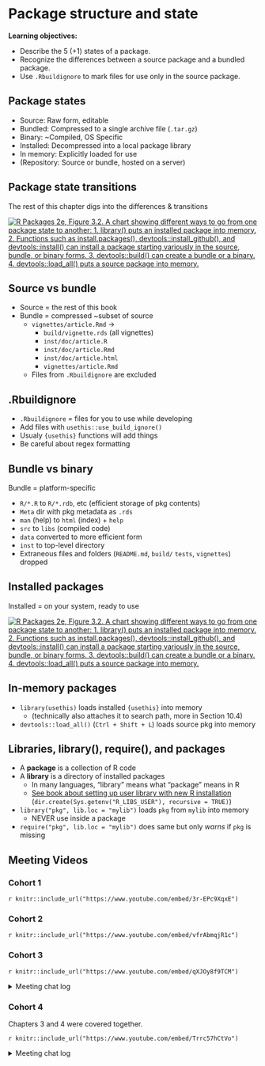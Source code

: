 # Package structure and state

**Learning objectives:**

-   Describe the 5 (+1) states of a package.
-   Recognize the differences between a source package and a bundled package.
-   Use `.Rbuildignore` to mark files for use only in the source package.

## Package states {-}

-   Source: Raw form, editable
-   Bundled: Compressed to a single archive file (`.tar.gz`)
-   Binary: ~Compiled, OS Specific
-   Installed: Decompressed into a local package library
-   In memory: Explicitly loaded for use
-   (Repository: Source or bundle, hosted on a server)

## Package state transitions {-}

The rest of this chapter digs into the differences & transitions

[![R Packages 2e, Figure 3.2. A chart showing different ways to go from one package state to another: 1. library() puts an installed package into memory. 2. Functions such as install.packages(), devtools::install_github(), and devtools::install() can install a package starting variously in the source, bundle, or binary forms. 3. devtools::build() can create a bundle or a binary. 4. devtools::load_all() puts a source package into memory.](images/03-package-structure/install-load.png)](https://r-pkgs.org/structure.html#fig-installation)

## Source vs bundle {-}

-   Source = the rest of this book
-   Bundle = compressed ~subset of source
    -   `vignettes/article.Rmd` → 
        -   `build/vignette.rds` (all vignettes)
        -   `inst/doc/article.R`
        -   `inst/doc/article.Rmd`
        -   `inst/doc/article.html`
        -   `vignettes/article.Rmd`
    -   Files from `.Rbuildignore` are excluded

## .Rbuildignore {-}

-   `.Rbuildignore` = files for you to use while developing
-   Add files with `usethis::use_build_ignore()`
-   Usualy `{usethis}` functions will add things
-   Be careful about regex formatting

## Bundle vs binary {-}

Bundle = platform-specific

-   `R/*.R` to `R/*.rdb`, etc (efficient storage of pkg contents)
-   `Meta` dir with pkg metadata as `.rds`
-   `man` (help) to `html` (index) + `help`
-   `src` to `libs` (compiled code)
-   `data` converted to more efficient form
-   `inst` to top-level directory
-   Extraneous files and folders (`README.md`, `build/` `tests`, `vignettes`) dropped

## Installed packages {-}

Installed = on your system, ready to use

[![R Packages 2e, Figure 3.2. A chart showing different ways to go from one package state to another: 1. library() puts an installed package into memory. 2. Functions such as install.packages(), devtools::install_github(), and devtools::install() can install a package starting variously in the source, bundle, or binary forms. 3. devtools::build() can create a bundle or a binary. 4. devtools::load_all() puts a source package into memory.](images/03-package-structure/install-load.png)](https://r-pkgs.org/structure.html#fig-installation)

## In-memory packages {-}

-   `library(usethis)` loads installed `{usethis}` into memory
    -   (technically also attaches it to search path, more in Section 10.4)
-   `devtools::load_all()` (`Ctrl + Shift + L`) loads source pkg into memory

## Libraries, library(), require(), and packages {-}

-   A **package** is a collection of R code
-   A **library** is a directory of installed packages
    -   In many languages, "library" means what "package" means in R
    -   [See book about setting up user library with new R installation](https://r-pkgs.org/structure.html#sec-library) (`dir.create(Sys.getenv("R_LIBS_USER"), recursive = TRUE)`)
-   `library("pkg", lib.loc = "mylib")` loads `pkg` from `mylib` into memory
    -   NEVER use inside a package
-   `require("pkg", lib.loc = "mylib")` does same but only *warns* if `pkg` is missing

## Meeting Videos {-}

### Cohort 1 {-}

`r knitr::include_url("https://www.youtube.com/embed/3r-EPc9XqxE")`


### Cohort 2 {-}

`r knitr::include_url("https://www.youtube.com/embed/vfrAbmqjR1c")`


### Cohort 3 {-}

`r knitr::include_url("https://www.youtube.com/embed/qXJOy8f9TCM")`

<details>
<summary> Meeting chat log </summary>

```
00:30:11	Isabella Velásquez:	RSPM: https://www.rstudio.com/products/package-manager/
00:30:16	Isabella Velásquez:	and it’s called PyPI!
01:04:57	Isabella Velásquez:	https://pypi.org/
01:15:53	collinberke:	Microsoft’s capture of R Packages: https://mran.microsoft.com/documents/rro/reproducibility
```
</details>


### Cohort 4 {-}

Chapters 3 and 4 were covered together.

`r knitr::include_url("https://www.youtube.com/embed/Trrc57hCtVo")`

<details>
<summary> Meeting chat log </summary>

```
00:10:54	defuneste:	bad connection tonight
00:12:27	defuneste:	I was there with Oluwafemi
00:12:49	defuneste:	my main take is that I should move to quarto
00:13:46	Jamie:	Good take defuneste. Three core reasons?
00:14:26	defuneste:	new stuff will not be implemented in rmd
00:14:46	defuneste:	and rmd will just be maintained
00:16:03	Jamie:	sweet!
00:16:06	Schafer, Toryn:	https://docs.google.com/spreadsheets/d/1AlgFwMR42NjjoG2lcm0hf_pk5ZACw-n8UCwnrny91bU/edit#gid=0
00:16:46	defuneste:	surprise test !
00:24:52	defuneste:	https://www.openblas.net/
00:28:49	Schafer, Toryn:	require is designed for use inside other functions; it returns FALSE and gives a warning (rather than an error as library() does by default) if the package does not exist.
00:36:30	defuneste:	https://gitlab.com/dickoa/prepr/
00:37:04	defuneste:	her it say windows user need to add rtools
00:37:23	defuneste:	as a linux users I nened to install gmp and mpfr
00:37:29	defuneste:	needed
00:47:28	defuneste:	https://xkcd.com/1168/
00:59:38	defuneste:	sudo su -c "R -e \"install.packages('devtools')\"" this in command line to instll a package from shell as a super user
01:02:01	defuneste:	see the lengthy manual : https://cran.r-project.org/doc/manuals/r-release/R-intro.html#Invoking-R-from-the-command-line
01:03:18	Schafer, Toryn:	"/Users/torynschafer/Library/R/x86_64/4.2/library"
01:03:48	Schafer, Toryn:	Sys.getenv("R_LIBS_USER")
01:04:13	defuneste:	"/home/defuneste/R/x86_64-pc-linux-gnu-library/4.2"
01:04:18	Ryan McShane:	Mine on Windows: 
"C:\\Program Files\\R\\library"
01:09:01	defuneste:	~/ is the same for me /home/defuneste/
01:10:25	Neil Birrell:	Sorry - I need to head off as someone else has booked the meeting room. Possibly a good question to add to the sheet as well :)
01:12:39	Oluwafemi Oyedele:	Thank you !!!
01:16:16	Howard Baek:	Thanks for coming!
01:16:45	Jamie:	Thanks everyone. I have to go now. See you next week.
01:18:50	Howard Baek:	Sorry I had to leave my desk! See everyone next week.
```
</details>
